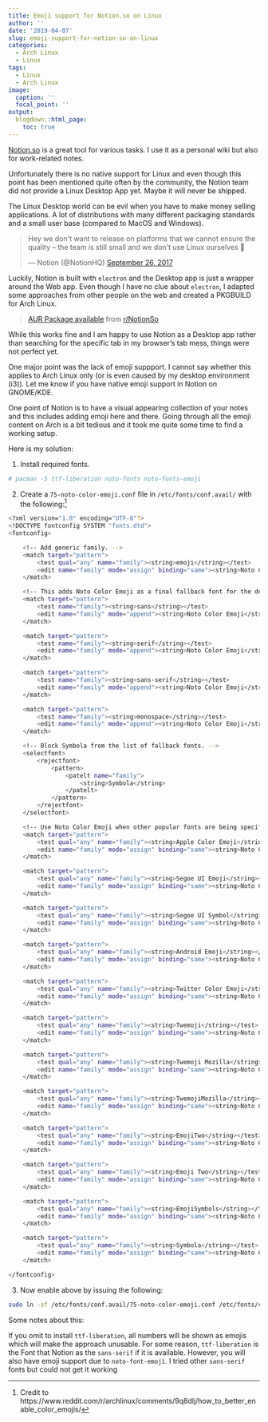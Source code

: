 ```yaml
---
title: Emoji support for Notion.so on Linux
author: ''
date: '2019-04-07'
slug: emoji-support-for-notion-so-on-linux
categories:
  - Arch Linux
  - Linux
tags:
  - Linux
  - Arch Linux
image:
  caption: ''
  focal_point: ''
output:
  blogdown::html_page:
    toc: true
---
```


[Notion.so](https://www.notion.so/) is a great tool for various tasks.
I use it as a personal wiki but also for work-related notes.

Unfortunately there is no native support for Linux and even though this point has been mentioned quite often by the community, the Notion team did not provide a Linux Desktop App yet.
Maybe it will never be shipped. 

The Linux Desktop world can be evil when you have to make money selling applications.
A lot of distributions with many different packaging standards and a small user base (compared to MacOS and Windows).

<blockquote class="twitter-tweet" data-lang="en"><p lang="en" dir="ltr">Hey we don&#39;t want to release on platforms that we cannot ensure the quality – the team is still small and we don&#39;t use Linux ourselves 🙊</p>&mdash; Notion (@NotionHQ) <a href="https://twitter.com/NotionHQ/status/912737143327301634?ref_src=twsrc%5Etfw">September 26, 2017</a></blockquote>
<script async src="https://platform.twitter.com/widgets.js" charset="utf-8"></script>

Luckily, Notion is built with `electron` and the Desktop app is just a wrapper around the Web app.
Even though I have no clue about `electron`, I adapted some approaches from other people on the web and created a PKGBUILD for Arch Linux.

<blockquote class="reddit-card" data-card-created="1554639761"><a href="https://www.reddit.com/r/NotionSo/comments/awsgq1/aur_package_available/">AUR Package available</a> from <a href="http://www.reddit.com/r/NotionSo">r/NotionSo</a></blockquote>
<script async src="//embed.redditmedia.com/widgets/platform.js" charset="UTF-8"></script>

While this works fine and I am happy to use Notion as a Desktop app rather than searching for the specific tab in my browser's tab mess, things were not perfect yet.

One major point was the lack of emoji suppport.
I cannot say whether this applies to Arch Linux only (or is even caused by my desktop environment (i3)).
Let me know if you have native emoji support in Notion on GNOME/KDE. 

One point of Notion is to have a visual appearing collection of your notes and this includes adding emoji here and there.
Going through all the emoji content on Arch is a bit tedious and it took me quite some time to find a working setup.

Here is my solution:

1. Install required fonts. 

```sh
# pacman -S ttf-liberation noto-fonts noto-fonts-emoji
```

2. Create a `75-noto-color-emoji.conf` file in `/etc/fonts/conf.avail/` with the following:^[Credit to https://www.reddit.com/r/archlinux/comments/9q8dlj/how_to_better_enable_color_emojis/] 
```sh
<?xml version="1.0" encoding="UTF-8"?>
<!DOCTYPE fontconfig SYSTEM "fonts.dtd">
<fontconfig>

    <!-- Add generic family. -->
    <match target="pattern">
        <test qual="any" name="family"><string>emoji</string></test>
        <edit name="family" mode="assign" binding="same"><string>Noto Color Emoji</string></edit>
    </match>

    <!-- This adds Noto Color Emoji as a final fallback font for the default font families. -->
    <match target="pattern">
        <test name="family"><string>sans</string></test>
        <edit name="family" mode="append"><string>Noto Color Emoji</string></edit>
    </match>

    <match target="pattern">
        <test name="family"><string>serif</string></test>
        <edit name="family" mode="append"><string>Noto Color Emoji</string></edit>
    </match>

    <match target="pattern">
        <test name="family"><string>sans-serif</string></test>
        <edit name="family" mode="append"><string>Noto Color Emoji</string></edit>
    </match>

    <match target="pattern">
        <test name="family"><string>monospace</string></test>
        <edit name="family" mode="append"><string>Noto Color Emoji</string></edit>
    </match>

    <!-- Block Symbola from the list of fallback fonts. -->
    <selectfont>
        <rejectfont>
            <pattern>
                <patelt name="family">
                    <string>Symbola</string>
                </patelt>
            </pattern>
        </rejectfont>
    </selectfont>

    <!-- Use Noto Color Emoji when other popular fonts are being specifically requested. -->
    <match target="pattern">
        <test qual="any" name="family"><string>Apple Color Emoji</string></test>
        <edit name="family" mode="assign" binding="same"><string>Noto Color Emoji</string></edit>
    </match>

    <match target="pattern">
        <test qual="any" name="family"><string>Segoe UI Emoji</string></test>
        <edit name="family" mode="assign" binding="same"><string>Noto Color Emoji</string></edit>
    </match>

    <match target="pattern">
        <test qual="any" name="family"><string>Segoe UI Symbol</string></test>
        <edit name="family" mode="assign" binding="same"><string>Noto Color Emoji</string></edit>
    </match>

    <match target="pattern">
        <test qual="any" name="family"><string>Android Emoji</string></test>
        <edit name="family" mode="assign" binding="same"><string>Noto Color Emoji</string></edit>
    </match>

    <match target="pattern">
        <test qual="any" name="family"><string>Twitter Color Emoji</string></test>
        <edit name="family" mode="assign" binding="same"><string>Noto Color Emoji</string></edit>
    </match>

    <match target="pattern">
        <test qual="any" name="family"><string>Twemoji</string></test>
        <edit name="family" mode="assign" binding="same"><string>Noto Color Emoji</string></edit>
    </match>

    <match target="pattern">
        <test qual="any" name="family"><string>Twemoji Mozilla</string></test>
        <edit name="family" mode="assign" binding="same"><string>Noto Color Emoji</string></edit>
    </match>

    <match target="pattern">
        <test qual="any" name="family"><string>TwemojiMozilla</string></test>
        <edit name="family" mode="assign" binding="same"><string>Noto Color Emoji</string></edit>
    </match>

    <match target="pattern">
        <test qual="any" name="family"><string>EmojiTwo</string></test>
        <edit name="family" mode="assign" binding="same"><string>Noto Color Emoji</string></edit>
    </match>

    <match target="pattern">
        <test qual="any" name="family"><string>Emoji Two</string></test>
        <edit name="family" mode="assign" binding="same"><string>Noto Color Emoji</string></edit>
    </match>

    <match target="pattern">
        <test qual="any" name="family"><string>EmojiSymbols</string></test>
        <edit name="family" mode="assign" binding="same"><string>Noto Color Emoji</string></edit>
    </match>

    <match target="pattern">
        <test qual="any" name="family"><string>Symbola</string></test>
        <edit name="family" mode="assign" binding="same"><string>Noto Color Emoji</string></edit>
    </match>

</fontconfig>
```

3. Now enable above by issuing the following: 

```sh
sudo ln -sf /etc/fonts/conf.avail/75-noto-color-emoji.conf /etc/fonts/conf.d/
```

Some notes about this:

If you omit to install `ttf-liberation`, all numbers will be shown as emojis which will make the approach unusable.
For some reason, `ttf-liberation` is the Font that Notion as the `sans-serif` if it is available.
However, you will also have emoji support due to `noto-font-emoji`.
I tried other `sans-serif` fonts but could not get it working 
